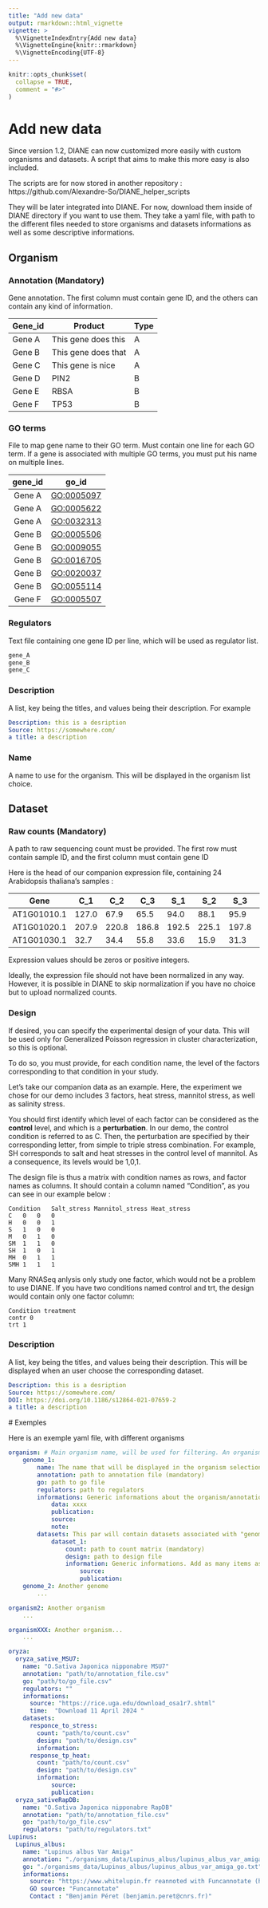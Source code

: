 ```yaml
---
title: "Add new data"
output: rmarkdown::html_vignette
vignette: >
  %\VignetteIndexEntry{Add new data}
  %\VignetteEngine{knitr::rmarkdown}
  %\VignetteEncoding{UTF-8}
---
```


```r
knitr::opts_chunk$set(
  collapse = TRUE,
  comment = "#>"
)
```

# Add new data

Since version 1.2, DIANE can now customized more easily with custom organisms and datasets. A script that aims to make this more easy is also included.

The scripts are for now stored in another repository : https://github.com/Alexandre-So/DIANE_helper_scripts

They will be later integrated into DIANE. For now, download them inside of DIANE directory if you want to use them. They take a yaml file, with path to the different files needed to store organisms and datasets informations as well as some descriptive informations. 

## Organism

### Annotation (Mandatory)

Gene annotation. The first column must contain gene ID, and the others can contain any kind of information.

| Gene_id | Product             | Type |
|---------|---------------------|------|
| Gene A  | This gene does this | A    |
| Gene B  | This gene does that | A    |
| Gene C  | This gene is nice   | A    |
| Gene D  | PIN2                | B    |
| Gene E  | RBSA                | B    |
| Gene F  | TP53                | B    |

### GO terms

File to map gene name to their GO term. Must contain one line for each GO term. If a gene is associated with multiple GO terms, you must put his name on multiple lines.

| gene_id |    go_id     |
|:-------:|:------------:|
| Gene A  | <GO:0005097> |
| Gene A  | <GO:0005622> |
| Gene A  | <GO:0032313> |
| Gene B  | <GO:0005506> |
| Gene B  | <GO:0009055> |
| Gene B  | <GO:0016705> |
| Gene B  | <GO:0020037> |
| Gene B  | <GO:0055114> |
| Gene F  | <GO:0005507> |

### Regulators

Text file containing one gene ID per line, which will be used as regulator list.

```txt
gene_A
gene_B
gene_C
```

### Description

A list, key being the titles, and values being their description. For example

```yaml
Description: this is a desription
Source: https://somewhere.com/
a title: a description
```

### Name

A name to use for the organism. This will be displayed in the organism list choice.

## Dataset

### Raw counts (Mandatory)

A path to raw sequencing count must be provided. The first row must contain sample ID, and the first column must contain gene ID

Here is the head of our companion expression file, containing 24 Arabidopsis thaliana's samples :

| Gene | C_1 | C_2 | C_3 | S_1 | S_2 | S_3 | M_1 | M_2 | M_3 | H_1 | H_2 | H_3 | SM_1 | SM_2 | SM_3 | SH_1 | SH_2 | SH_3 | MH_1 | MH_2 | MH_3 | SMH_1 | SMH_2 | SMH_3 |
|---|---|---|---|---|---|---|---|---|---|---|---|---|---|---|---|---|---|---|---|---|---|---|---|---|
| AT1G01010.1 | 127.0 | 67.9 | 65.5 | 94.0 | 88.1 | 95.9 | 65.1 | 100.3 | 126.8 | 95.4 | 135.0 | 117.2 | 96.7 | 104.4 | 98.1 | 94.7 | 96.1 | 101.3 | 82.8 | 107.4 | 97.1 | 100.1 | 96.7 | 121.8 |
| AT1G01020.1 | 207.9 | 220.8 | 186.8 | 192.5 | 225.1 | 197.8 | 234.2 | 196.9 | 179.4 | 312.9 | 366.0 | 318.0 | 169.0 | 179.6 | 186.5 | 340.8 | 352.6 | 345.0 | 331.2 | 315.8 | 327.5 | 267.7 | 313.7 | 319.3 |
| AT1G01030.1 | 32.7 | 34.4 | 55.8 | 33.6 | 15.9 | 31.3 | 21.4 | 29.8 | 33.5 | 47.7 | 39.0 | 51.1 | 25.2 | 31.2 | 34.4 | 61.0 | 65.5 | 61.2 | 45.0 | 36.2 | 55.9 | 46.0 | 42.7 | 56.8 |

Expression values should be zeros or positive integers.

Ideally, the expression file should not have been normalized in any way. However, it is possible in DIANE to skip normalization if you have no choice but to upload normalized counts.

### Design

If desired, you can specify the experimental design of your data. This will be used only for Generalized Poisson regression in cluster characterization, so this is optional.

To do so, you must provide, for each condition name, the level of the factors corresponding to that condition in your study.

Let's take our companion data as an example. Here, the experiment we chose for our demo includes 3 factors, heat stress, mannitol stress, as well as salinity stress.

You should first identify which level of each factor can be considered as the **control** level, and which is a **perturbation**. In our demo, the control condition is referred to as C. Then, the perturbation are specified by their corresponding letter, from simple to triple stress combination. For example, SH corresponds to salt and heat stresses in the control level of mannitol. As a consequence, its levels would be 1,0,1.

The design file is thus a matrix with condition names as rows, and factor names as columns. It should contain a column named "Condition", as you can see in our example below :

```csv
Condition	Salt_stress	Mannitol_stress	Heat_stress
C	0	0	0
H	0	0	1
S	1	0	0
M	0	1	0
SM	1	1	0
SH	1	0	1
MH	0	1	1
SMH	1	1	1
```

Many RNASeq anlysis only study one factor, which would not be a problem to use DIANE. If you have two conditions named control and trt, the design would contain only one factor column:

```csv
Condition treatment
contr 0
trt 1
```

### Description

A list, key being the titles, and values being their description. This will be displayed when an user choose the corresponding dataset.

```yaml
Description: this is a desription
Source: https://somewhere.com/
DOI: https://doi.org/10.1186/s12864-021-07659-2
a title: a description
```

# Exemples

Here is an exemple yaml file, with different organisms

``` yaml
organism: # Main organism name, will be used for filtering. An organism can contains multiple annotations. 
    genome_1: 
        name: The name that will be displayed in the organism selection
        annotation: path to annotation file (mandatory)
        go: path to go file
        regulators: path to regulators
        informations: Generic informations about the organism/annotation. There is no specific rules for this, you can add anything you want. Exemples below are just exemples.
            data: xxxx
            publication:
            source:
            note: 
        datasets: This par will contain datasets associated with "genome_1"
            dataset_1:
                count: path to count matrix (mandatory)
                design: path to design file
                information: Generic informations. Add as many items as you want. 
                    source:
                    publication:
    genome_2: Another genome
        ...

organism2: Another organism
    ...

organismXXX: Another organism...
    ...
```

``` yaml
oryza:
  oryza_sative_MSU7:
    name: "O.Sativa Japonica nipponabre MSU7"
    annotation: "path/to/annotation_file.csv"
    go: "path/to/go_file.csv"
    regulators: ""
    informations: 
      source: "https://rice.uga.edu/download_osa1r7.shtml"
      time:  "Download 11 April 2024 "
    datasets:    
      responce_to_stress:
        count: "path/to/count.csv"
        design: "path/to/design.csv"
        information:  
      response_tp_heat:
        count: "path/to/count.csv"
        design: "path/to/design.csv"
        information:
            source:
            publication: 
  oryza_sativeRapDB:
    name: "O.Sativa Japonica nipponabre RapDB"
    annotation: "path/to/annotation_file.csv"
    go: "path/to/go_file.csv"
    regulators: "path/to/regulators.txt"
Lupinus:
  Lupinus_albus:
    name: "Lupinus albus Var Amiga" 
    annotation: "./organisms_data/Lupinus_albus/lupinus_albus_var_amiga_products.csv"  
    go: "./organisms_data/Lupinus_albus/lupinus_albus_var_amiga_go.txt"  
    informations:
      source: "https://www.whitelupin.fr reannoted with Funcannotate (https://gitlab.cirad.fr/agap/workflows/funcannotate)"
      GO source: "Funcannotate"
      Contact : "Benjamin Péret (benjamin.peret@cnrs.fr)" 
```
